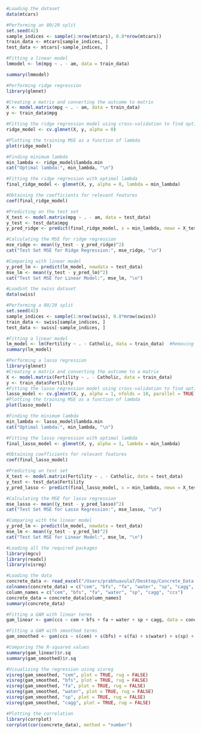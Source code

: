 ```r
#Loading the dataset
data(mtcars)

#Performing an 80/20 split
set.seed(42)
sample_indices <- sample(1:nrow(mtcars), 0.8*nrow(mtcars))
train_data <- mtcars[sample_indices, ]
test_data <- mtcars[-sample_indices, ]

#Fitting a linear model
lmmodel <- lm(mpg ~ . - am, data = train_data)

summary(lmmodel)
```
```r
#Performing ridge regression
library(glmnet)

#Creating a matrix and converting the outcome to matrix
X <- model.matrix(mpg ~ . - am, data = train_data)
y <- train_data$mpg

#Fitting the ridge regression model using cross-validation to find optimal lambda
ridge_model <- cv.glmnet(X, y, alpha = 0)

#Plotting the training MSE as a function of lambda
plot(ridge_model)
```
```r
#Finding minimum lambda
min_lambda <- ridge_model$lambda.min
cat("Optimal lambda:", min_lambda, "\n")

#Fitting the ridge regression with optimal lambda
final_ridge_model <- glmnet(X, y, alpha = 0, lambda = min_lambda)

#Obtaining the coefficients for relevant features
coef(final_ridge_model)

```

```r
#Predicting on the test set
X_test <- model.matrix(mpg ~ . - am, data = test_data)
y_test <- test_data$mpg
y_pred_ridge <- predict(final_ridge_model, s = min_lambda, newx = X_test)

#Calculating the MSE for ridge regression
mse_ridge <- mean((y_test - y_pred_ridge)^2)
cat("Test Set MSE for Ridge Regression:", mse_ridge, "\n")

#Comparing with linear model
y_pred_lm <- predict(lm_model, newdata = test_data)
mse_lm <- mean((y_test - y_pred_lm)^2)
cat("Test Set MSE for Linear Model:", mse_lm, "\n")
```

```r
#Loadint the swiss dataset
data(swiss)

#Performing a 80/20 split
set.seed(42)
sample_indices <- sample(1:nrow(swiss), 0.8*nrow(swiss))
train_data <- swiss[sample_indices, ]
test_data <- swiss[-sample_indices, ]

#Fitting a linear model
lm_model <- lm(Fertility ~ . - Catholic, data = train_data)  #Removing catholic because it is not numeric
summary(lm_model)
```

```r
#Performing a lasso regression
library(glmnet)
#Creating a matrix and converting the outcome to a matrix
X <- model.matrix(Fertility ~ . - Catholic, data = train_data)
y <- train_data$Fertility
#Fitting the lasso regression model using cross-validation to find optimal lambda
lasso_model <- cv.glmnet(X, y, alpha = 1, nfolds = 10, parallel = TRUE)
#Plotting the training MSE as a function of lambda
plot(lasso_model)
```
```r
#Finding the minimum lambda
min_lambda <- lasso_model$lambda.min
cat("Optimal lambda:", min_lambda, "\n")

#Fitting the lasso regression with optimal lambda
final_lasso_model <- glmnet(X, y, alpha = 1, lambda = min_lambda)

#Obtaining coefficients for relevant features
coef(final_lasso_model)
```

```r
#Predicting on test set
X_test <- model.matrix(Fertility ~ . - Catholic, data = test_data)
y_test <- test_data$Fertility
y_pred_lasso <- predict(final_lasso_model, s = min_lambda, newx = X_test)

#Calculating the MSE for lasso regression
mse_lasso <- mean((y_test - y_pred_lasso)^2)
cat("Test Set MSE for Lasso Regression:", mse_lasso, "\n")

#Comparing with the linear model
y_pred_lm <- predict(lm_model, newdata = test_data)
mse_lm <- mean((y_test - y_pred_lm)^2)
cat("Test Set MSE for Linear Model:", mse_lm, "\n")
```

```r
#Loading all the required packages
library(mgcv)
library(readxl)
library(visreg)

#Loading the data
concrete_data <- read_excel("/Users/prabhuavula7/Desktop/Concrete_Data.xls")
colnames(concrete_data) = c("cem", "bfs", "fa", "water", "sp", "cagg", "fagg", "age", "ccs")
column_names = c("cem", "bfs", "fa", "water", "sp", "cagg", "ccs")
concrete_data = concrete_data[column_names]
summary(concrete_data)

#Fitting a GAM with linear terms
gam_linear <- gam(ccs ~ cem + bfs + fa + water + sp + cagg, data = concrete_data)

#Fitting a GAM with smoothed terms
gam_smoothed <- gam(ccs ~ s(cem) + s(bfs) + s(fa) + s(water) + s(sp) + s(cagg), data = concrete_data)

#Comparing the R-squared values
summary(gam_linear)$r.sq
summary(gam_smoothed)$r.sq
```
```r
#Visualizing the regression using visreg
visreg(gam_smoothed, "cem", plot = TRUE, rug = FALSE)
visreg(gam_smoothed, "bfs", plot = TRUE, rug = FALSE)
visreg(gam_smoothed, "fa", plot = TRUE, rug = FALSE)
visreg(gam_smoothed, "water", plot = TRUE, rug = FALSE)
visreg(gam_smoothed, "sp", plot = TRUE, rug = FALSE)
visreg(gam_smoothed, "cagg", plot = TRUE, rug = FALSE)
```
```r
#Plotting the correlation
library(corrplot)
corrplot(cor(concrete_data), method = "number")
```

